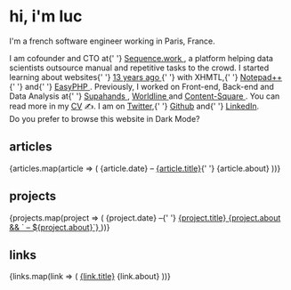 


# hi, i'm luc

<Card>I'm a french software engineer working in Paris, France.</Card>

<Card>
  I am cofounder and CTO at{' '}
  <A newtab href="https://sequence.work">
    Sequence.work
  </A>
  , a platform helping data scientists outsource manual and repetitive tasks to the
  crowd.
</Card>

<Card>
  I started learning about websites{' '}
  <A newtab href="http://lu.leray.free.fr/acceuil.html">
    13 years ago
  </A>{' '}
  with XHMTL,{' '}
  <A newtab href="https://notepad-plus-plus.org/">
    Notepad++
  </A>{' '}
  and{' '}
  <A newtab href="http://www.easyphp.org/">
    EasyPHP
  </A>
  .
</Card>

<Card>
  Previously, I worked on Front-end, Back-end and Data Analysis at{' '}
  <A newtab href="https://www.supahands.com/">
    Supahands
  </A>
  , <A newtab href="https://worldline.com/">
    Worldline
  </A> and <A newtab href="https://www.contentsquare.com/">
    Content-Square
  </A>. You can read more in my <A href="static/resume-luc-leray.pdf">CV</A> ✍.
</Card>

<Card>
  I am on <A href="https://twitter.com/lucleray">Twitter</A>,{' '}
  <A href="https://github.com/lucleray">Github</A> and{' '}
  <A href="https://www.linkedin.com/in/lucleray/">LinkedIn</A>.
</Card>

<div style={{ textAlign: 'center', marginTop: '3em' }}>
  Do you prefer to browse this website in Dark Mode?
  <ToggleDarkMode />
</div>

## articles

<div>
  {articles.map(article => (
    <Card key={article.id}>
      <span>{article.date}</span> – <A href={article.url}>{article.title}</A>{' '}
      {article.about}
    </Card>
  ))}
</div>

## projects

<div>
  {projects.map(project => (
    <Card key={project.id}>
      <span>{project.date}</span> –{' '}
      <A href={project.url}>
        {project.title} {project.about && ` – ${project.about}`}
      </A>
    </Card>
  ))}
</div>

## links

<div>
  {links.map(link => (
    <Card key={link.id}>
      <A href={link.url}>{link.title}</A> {link.about}
    </Card>
  ))}
</div>
